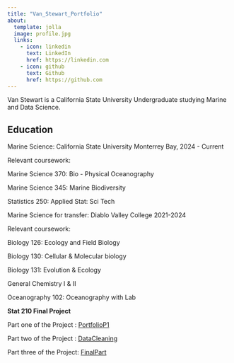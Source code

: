 ```yaml
---
title: "Van_Stewart_Portfolio"
about: 
  template: jolla
  image: profile.jpg
  links:
    - icon: linkedin
      text: LinkedIn
      href: https://linkedin.com
    - icon: github
      text: Github
      href: https://github.com
---
```


Van Stewart is a California State University Undergraduate studying Marine and Data Science.

## Education

::::: {layout-ncol="2"}
::: {layout-ncol="2"}
Marine Science: California State University Monterrey Bay, 2024 - Current
:::

Relevant coursework:

Marine Science 370: Bio - Physical Oceanography

Marine Science 345: Marine Biodiversity

Statistics 250: Applied Stat: Sci Tech

::: {layout-ncol="2"}
Marine Science for transfer: Diablo Valley College 2021-2024
:::

Relevant coursework:

Biology 126: Ecology and Field Biology

Biology 130: Cellular & Molecular biology

Biology 131: Evolution & Ecology

General Chemistry I & II

Oceanography 102: Oceanography with Lab
:::::

**Stat 210 Final Project**

Part one of the Project : [PortfolioP1](Portfolio_Project_P1.qmd)

Part two of the Project : [DataCleaning](dataWork.qmd)

Part three of the Project: [FinalPart](FinalBit.qmd)
